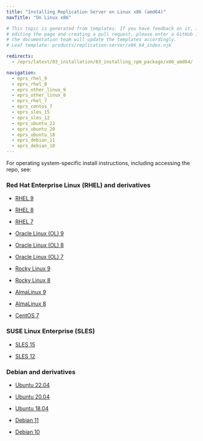 ```yaml
---
title: "Installing Replication Server on Linux x86 (amd64)"
navTitle: "On Linux x86"

# This topic is generated from templates. If you have feedback on it, instead of
# editing the page and creating a pull request, please enter a GitHub issue and
# the documentation team will update the templates accordingly.
# Leaf template: products/replication-server/x86_64_index.njk

redirects:
  - /eprs/latest/03_installation/03_installing_rpm_package/x86_amd64/

navigation:
  - eprs_rhel_9
  - eprs_rhel_8
  - eprs_other_linux_9
  - eprs_other_linux_8
  - eprs_rhel_7
  - eprs_centos_7
  - eprs_sles_15
  - eprs_sles_12
  - eprs_ubuntu_22
  - eprs_ubuntu_20
  - eprs_ubuntu_18
  - eprs_debian_11
  - eprs_debian_10
---
```


For operating system-specific install instructions, including accessing the repo, see:

### Red Hat Enterprise Linux (RHEL) and derivatives

- [RHEL 9](eprs_rhel_9)

- [RHEL 8](eprs_rhel_8)

- [RHEL 7](eprs_rhel_7)

- [Oracle Linux (OL) 9](eprs_rhel_9)

- [Oracle Linux (OL) 8](eprs_rhel_8)

- [Oracle Linux (OL) 7](eprs_rhel_7)

- [Rocky Linux 9](eprs_other_linux_9)

- [Rocky Linux 8](eprs_other_linux_8)

- [AlmaLinux 9](eprs_other_linux_9)

- [AlmaLinux 8](eprs_other_linux_8)

- [CentOS 7](eprs_centos_7)

### SUSE Linux Enterprise (SLES)

- [SLES 15](eprs_sles_15)

- [SLES 12](eprs_sles_12)

### Debian and derivatives

- [Ubuntu 22.04](eprs_ubuntu_22)

- [Ubuntu 20.04](eprs_ubuntu_20)

- [Ubuntu 18.04](eprs_ubuntu_18)

- [Debian 11](eprs_debian_11)

- [Debian 10](eprs_debian_10)
